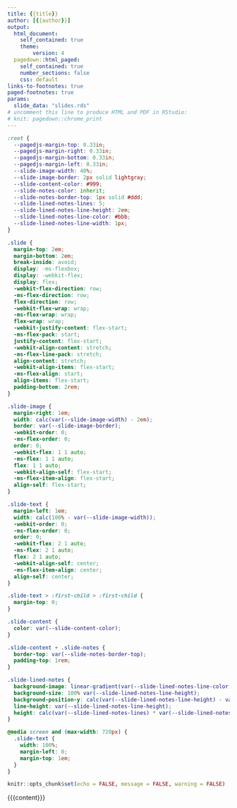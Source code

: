 ```yaml
---
title: {{title}}
author: [{{author}}]
output:
  html_document: 
    self_contained: true
    theme:
        version: 4
  pagedown::html_paged:
    self_contained: true
    number_sections: false
    css: default
links-to-footnotes: true
paged-footnotes: true
params:
  slide_data: "slides.rds"
# uncomment this line to produce HTML and PDF in RStudio:
# knit: pagedown::chrome_print
---
```


```css
:root {
  --pagedjs-margin-top: 0.33in;
  --pagedjs-margin-right: 0.33in;
  --pagedjs-margin-bottom: 0.33in;
  --pagedjs-margin-left: 0.33in;
  --slide-image-width: 40%;
  --slide-image-border: 2px solid lightgray;
  --slide-content-color: #999;
  --slide-notes-color: inherit;
  --slide-notes-border-top: 1px solid #ddd;
  --slide-lined-notes-lines: 5;
  --slide-lined-notes-line-height: 2em;
  --slide-lined-notes-line-color: #bbb;
  --slide-lined-notes-line-width: 1px;
}

.slide {
  margin-top: 2em;
  margin-bottom: 2em;
  break-inside: avoid;
  display: -ms-flexbox;
  display: -webkit-flex;
  display: flex;
  -webkit-flex-direction: row;
  -ms-flex-direction: row;
  flex-direction: row;
  -webkit-flex-wrap: wrap;
  -ms-flex-wrap: wrap;
  flex-wrap: wrap;
  -webkit-justify-content: flex-start;
  -ms-flex-pack: start;
  justify-content: flex-start;
  -webkit-align-content: stretch;
  -ms-flex-line-pack: stretch;
  align-content: stretch;
  -webkit-align-items: flex-start;
  -ms-flex-align: start;
  align-items: flex-start;
  padding-bottom: 2rem;
}

.slide-image {
  margin-right: 1em;
  width: calc(var(--slide-image-width) - 2em);
  border: var(--slide-image-border);
  -webkit-order: 0;
  -ms-flex-order: 0;
  order: 0;
  -webkit-flex: 1 1 auto;
  -ms-flex: 1 1 auto;
  flex: 1 1 auto;
  -webkit-align-self: flex-start;
  -ms-flex-item-align: flex-start;
  align-self: flex-start;
}

.slide-text {
  margin-left: 1em;
  width: calc(100% - var(--slide-image-width));
  -webkit-order: 0;
  -ms-flex-order: 0;
  order: 0;
  -webkit-flex: 2 1 auto;
  -ms-flex: 2 1 auto;
  flex: 2 1 auto;
  -webkit-align-self: center;
  -ms-flex-item-align: center;
  align-self: center;
}

.slide-text > :first-child > :first-child {
  margin-top: 0;
}

.slide-content {
  color: var(--slide-content-color);
}

.slide-content + .slide-notes {
  border-top: var(--slide-notes-border-top);
  padding-top: 1rem;
}

.slide-lined-notes {
  background-image: linear-gradient(var(--slide-lined-notes-line-color) var(--slide-lined-notes-line-width), transparent 0px);
  background-size: 100% var(--slide-lined-notes-line-height);
  background-position-y: calc(var(--slide-lined-notes-line-height) - var(--slide-lined-notes-line-width));
  line-height: var(--slide-lined-notes-line-height);
  height: calc(var(--slide-lined-notes-lines) * var(--slide-lined-notes-line-height));
}

@media screen and (max-width: 720px) {
  .slide-text {
    width: 100%;
    margin-left: 0;
    margin-top: 1em;
  }
}
```

```r
knitr::opts_chunk$set(echo = FALSE, message = FALSE, warning = FALSE)
```

:::::: presenter-notes

{{{content}}}

::::::
